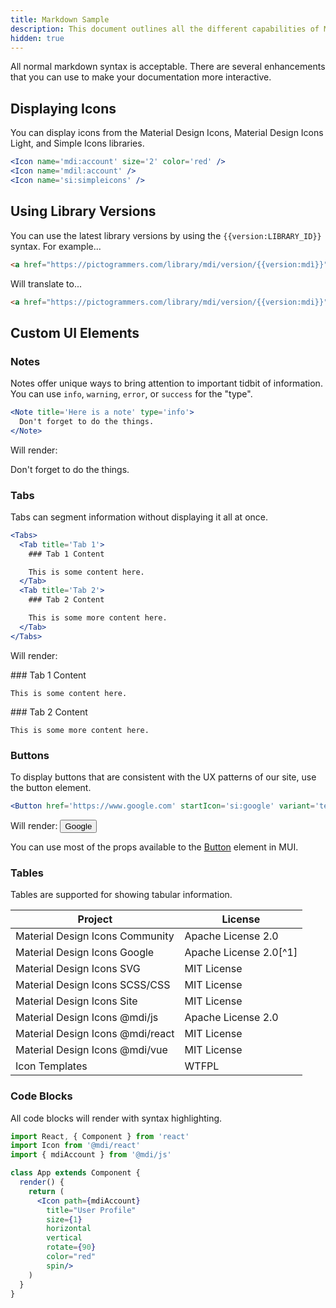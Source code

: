 ```yaml
---
title: Markdown Sample
description: This document outlines all the different capabilities of Markdown we support.
hidden: true
---
```


All normal markdown syntax is acceptable. There are several enhancements that you can use to make your documentation more interactive.

## Displaying Icons

You can display icons from the Material Design Icons, Material Design Icons Light, and Simple Icons libraries.

```jsx
<Icon name='mdi:account' size='2' color='red' />
<Icon name='mdil:account' />
<Icon name='si:simpleicons' />
````

<Icon name='mdi:account' size='2' color='red' />
<Icon name='mdil:account' />
<Icon name='si:simpleicons' />

## Using Library Versions

You can use the latest library versions by using the `{{version:LIBRARY_ID}}` syntax. For example...

```html
<a href="https://pictogrammers.com/library/mdi/version/{{version:mdì}}">MDI</a>
```

Will translate to...

```html
<a href="https://pictogrammers.com/library/mdi/version/{{version:mdi}}">MDI</a>
```

## Custom UI Elements

### Notes

Notes offer unique ways to bring attention to important tidbit of information. You can use `info`, `warning`, `error`, or `success` for the "type".

```jsx
<Note title='Here is a note' type='info'>
  Don't forget to do the things.
</Note>
```

Will render:

<Note title='Here is a note' type='info'>
  Don't forget to do the things.
</Note>

### Tabs

Tabs can segment information without displaying it all at once.

```jsx
<Tabs>
  <Tab title='Tab 1'>
    ### Tab 1 Content

    This is some content here.
  </Tab>
  <Tab title='Tab 2'>
    ### Tab 2 Content

    This is some more content here.
  </Tab>
</Tabs>
```

Will render:

<Tabs>
  <Tab title='Tab 1'>
    ### Tab 1 Content

    This is some content here.
  </Tab>
  <Tab title='Tab 2'>
    ### Tab 2 Content

    This is some more content here.
  </Tab>
</Tabs>

### Buttons

To display buttons that are consistent with the UX patterns of our site, use the button element.

```jsx
<Button href='https://www.google.com' startIcon='si:google' variant='text'>Google</Button>
```

Will render:
<Button href='https://www.google.com' startIcon='si:google' variant='text'>Google</Button>

You can use most of the props available to the [Button](https://mui.com/material-ui/api/button/) element in MUI.

### Tables

Tables are supported for showing tabular information.

| Project                                 | License                   |
|-----------------------------------------|---------------------------|
| Material Design Icons Community         | Apache License 2.0        |
| Material Design Icons Google            | Apache License 2.0[^1]    |
| Material Design Icons SVG               | MIT License               |
| Material Design Icons SCSS/CSS          | MIT License               |
| Material Design Icons Site              | MIT License               |
| Material Design Icons @mdi/js           | Apache License 2.0        |
| Material Design Icons @mdi/react        | MIT License               |
| Material Design Icons @mdi/vue          | MIT License               |
| Icon Templates                          | WTFPL                     |

### Code Blocks

All code blocks will render with syntax highlighting.

```jsx
import React, { Component } from 'react'
import Icon from '@mdi/react'
import { mdiAccount } from '@mdi/js'

class App extends Component {
  render() {
    return (
      <Icon path={mdiAccount}
        title="User Profile"
        size={1}
        horizontal
        vertical
        rotate={90}
        color="red"
        spin/>
    )
  }
} 
```
